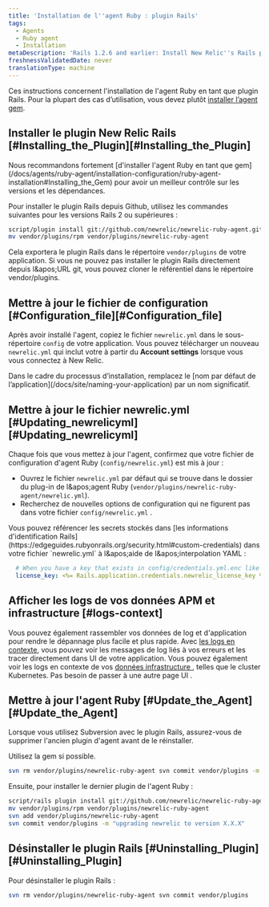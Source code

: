 ```yaml
---
title: 'Installation de l''agent Ruby : plugin Rails'
tags:
  - Agents
  - Ruby agent
  - Installation
metaDescription: 'Rails 1.2.6 and earlier: Install New Relic''s Rails plugin as a gem in order to have better control over versions and dependencies.'
freshnessValidatedDate: never
translationType: machine
---
```


Ces instructions concernent l'installation de l'agent Ruby en tant que plugin Rails. Pour la plupart des cas d’utilisation, vous devez plutôt [installer l’agent gem](/docs/agents/ruby-agent/installation-configuration/ruby-agent-installation#Installing_the_Gem).

## Installer le plugin New Relic Rails [#Installing\_the\_Plugin][#Installing_the_Plugin]

<Callout variant="important">
  Nous recommandons fortement [d'installer l'agent Ruby en tant que gem](/docs/agents/ruby-agent/installation-configuration/ruby-agent-installation#Installing_the_Gem) pour avoir un meilleur contrôle sur les versions et les dépendances.
</Callout>

Pour installer le plugin Rails depuis Github, utilisez les commandes suivantes pour les versions Rails 2 ou supérieures :

```sh
script/plugin install git://github.com/newrelic/newrelic-ruby-agent.git
mv vendor/plugins/rpm vendor/plugins/newrelic-ruby-agent
```

Cela exportera le plugin Rails dans le répertoire `vendor/plugins` de votre application. Si vous ne pouvez pas installer le plugin Rails directement depuis l&amp;apos;URL git, vous pouvez cloner le référentiel dans le répertoire vendor/plugins.

<InstallFeedback />

## Mettre à jour le fichier de configuration [#Configuration\_file][#Configuration_file]

Après avoir installé l'agent, copiez le fichier `newrelic.yml` dans le sous-répertoire `config` de votre application. Vous pouvez télécharger un nouveau `newrelic.yml` qui inclut votre <InlinePopover type="licenseKey" />à partir du <DNT>**Account settings**</DNT> lorsque vous vous connectez à New Relic.

<Callout variant="important">
  Dans le cadre du processus d’installation, remplacez le [nom par défaut de l’application](/docs/site/naming-your-application) par un nom significatif.
</Callout>

## Mettre à jour le fichier newrelic.yml [#Updating\_newrelicyml][#Updating_newrelicyml]

Chaque fois que vous mettez à jour l'agent, confirmez que votre fichier de configuration d'agent Ruby (`config/newrelic.yml`) est mis à jour :

* Ouvrez le fichier `newrelic.yml` par défaut qui se trouve dans le dossier du plug-in de l&amp;apos;agent Ruby (`vendor/plugins/newrelic-ruby-agent/newrelic.yml`).
* Recherchez de nouvelles options de configuration qui ne figurent pas dans votre fichier `config/newrelic.yml` .

<Callout variant="tip">
  Vous pouvez référencer les secrets stockés dans [les informations d'identification Rails](https://edgeguides.rubyonrails.org/security.html#custom-credentials) dans votre fichier `newrelic.yml` à l&amp;apos;aide de l&amp;apos;interpolation YAML :

  ```yml
    # When you have a key that exists in config/credentials.yml.enc like 'newrelic_license_key'...
    license_key: <%= Rails.application.credentials.newrelic_license_key %>
  ```
</Callout>

## Afficher les logs de vos données APM et infrastructure [#logs-context]

Vous pouvez également rassembler vos données de log et d'application pour rendre le dépannage plus facile et plus rapide. Avec [les logs en contexte](/docs/logs/logs-context/configure-logs-context-ruby/), vous pouvez voir les messages de log liés à vos erreurs et les tracer directement dans UI de votre application. Vous pouvez également voir les logs en contexte de vos [données infrastructure ](/docs/logs/forward-logs/forward-your-logs-using-infrastructure-agent/), telles que le cluster Kubernetes. Pas besoin de passer à une autre page UI .

## Mettre à jour l'agent Ruby [#Update\_the\_Agent][#Update_the_Agent]

Lorsque vous utilisez Subversion avec le plugin Rails, assurez-vous de supprimer l'ancien plugin d'agent avant de le réinstaller.

<Callout variant="tip">
  Utilisez la gem si possible.
</Callout>

```sh
svn rm vendor/plugins/newrelic-ruby-agent svn commit vendor/plugins -m "removing old version of newrelic"
```

Ensuite, pour installer le dernier plugin de l'agent Ruby :

```sh
script/rails plugin install git://github.com/newrelic/newrelic-ruby-agent.git vendor/plugins/newrelic-ruby-agent
mv vendor/plugins/rpm vendor/plugins/newrelic-ruby-agent
svn add vendor/plugins/newrelic-ruby-agent
svn commit vendor/plugins -m "upgrading newrelic to version X.X.X"
```

## Désinstaller le plugin Rails [#Uninstalling\_Plugin][#Uninstalling_Plugin]

Pour désinstaller le plugin Rails :

```sh
svn rm vendor/plugins/newrelic-ruby-agent svn commit vendor/plugins
```